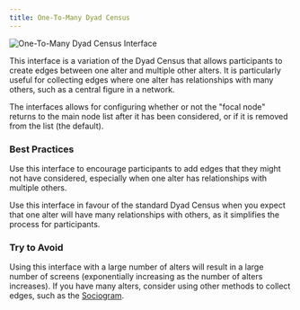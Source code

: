 ```yaml
---
title: One-To-Many Dyad Census
---
```


<InterfaceSummary>

![One-To-Many Dyad Census Interface](/assets/img/interface-documentation/one-to-many-dyad-census/one-to-many-dyad-census.png)

<InterfaceMeta type="Edge Generator" creates="Edges of one or more types" usesprompts="true" />

</InterfaceSummary>

This interface is a variation of the Dyad Census that allows participants to create edges between one alter and multiple other alters. It is particularly useful for collecting edges where one alter has relationships with many others, such as a central figure in a network.

The interfaces allows for configuring whether or not the "focal node" returns to the main node list after it has been considered, or if it is removed from the list (the default).


### Best Practices

<GoodPractice>

Use this interface to encourage participants to add edges that they might not have considered, especially when one alter has relationships with multiple others.

</GoodPractice>

<GoodPractice>

Use this interface in favour of the standard Dyad Census when you expect that one alter will have many relationships with others, as it simplifies the process for participants.

</GoodPractice>

### Try to Avoid

<BadPractice>

Using this interface with a large number of alters will result in a large number of screens (exponentially increasing as the number of alters increases). If you have many alters, consider using other methods to collect edges, such as the [Sociogram](/en/desktop/interface-documentation/sociogram).

</BadPractice>

